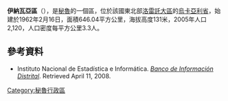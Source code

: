 '''伊納瓦亞區'''（{{lang-es|Distrito de Inahuaya}}），是[[秘魯|秘魯]]的一個區，位於該國東北部[[洛雷託大區|洛雷託大區]]的[[烏卡亞利省|烏卡亞利省]]，始建於1962年2月16日，面積646.04平方公里，海拔高度131米，2005年人口2,120，人口密度每平方公里3.3人。

==參考資料==
*{{es icon}} Instituto Nacional de Estadística e Informática. ''[https://web.archive.org/web/20080417091049/http://desa.inei.gob.pe/mapas/bid/ Banco de Información Distrital]''. Retrieved April 11, 2008.

{{Peru-geo-stub}}
[[Category:秘魯行政區|Category:秘魯行政區]]